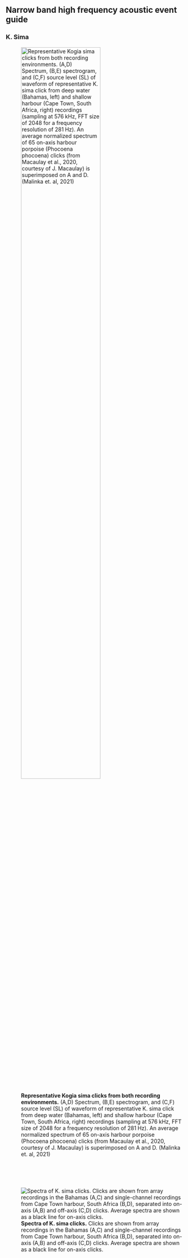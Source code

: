 ## Narrow band high frequency acoustic event guide

### K. Sima
![**Representative Kogia sima clicks from both recording environments.** (A,D) Spectrum, (B,E) spectrogram, and (C,F) source level (SL) of waveform of representative K. sima click from deep water (Bahamas, left) and shallow harbour (Cape Town, South Africa, right) recordings (sampling at 576 kHz, FFT size of 2048 for a frequency resolution of 281 Hz). An average normalized spectrum of 65 on-axis harbour porpoise (Phocoena phocoena) clicks (from Macaulay et al., 2020, courtesy of J. Macaulay) is superimposed on A and D. (Malinka et. al, 2021)](/content/Analysis/Species_list/Acoustic_events/Odont/Narrow_band_figs/K.Sima.Malinka.png){width=70%}

\ 
\
\
\

![**Spectra of K. sima clicks.** Clicks are shown from array recordings in the Bahamas (A,C) and single-channel recordings from Cape Town harbour, South Africa (B,D), separated into on-axis (A,B) and off-axis (C,D) clicks. Average spectra are shown as a black line for on-axis clicks.](/content/Analysis/Species_list/Acoustic_events/Odont/Narrow_band_figs/K.Sima.Spectra.Malinka.png)
